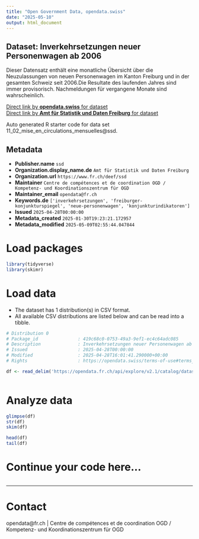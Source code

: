 ```yaml
---
title: "Open Government Data, opendata.swiss"
date: "2025-05-10"
output: html_document
---
```


## Dataset: Inverkehrsetzungen neuer Personenwagen ab 2006

Dieser Datensatz enthält eine monatliche Übersicht über die Neuzulassungen von neuen Personenwagen im Kanton Freiburg und in der gesamten Schweiz seit 2006.Die Resultate des laufenden Jahres sind immer provisorisch. Nachmeldungen für vergangene Monate sind wahrscheinlich.

[Direct link by **opendata.swiss** for dataset](https://opendata.swiss/de/dataset/inverkehrsetzung-neuer-personenwagen-ab-2006)<br>
[Direct link by **Amt für Statistik und Daten Freiburg** for dataset](https://opendata.fr.ch/explore/dataset/11_02_mise_en_circulations_mensuelles/)

Auto generated R starter code for data set 11_02_mise_en_circulations_mensuelles@ssd.

## Metadata

- **Publisher.name** `ssd`
- **Organization.display_name.de** `Amt für Statistik und Daten Freiburg`
- **Organization.url** `https://www.fr.ch/deef/ssd`
- **Maintainer** `Centre de compétences et de coordination OGD / Kompetenz- und Koordinationszentrum für OGD`
- **Maintainer_email** `opendata@fr.ch`
- **Keywords.de** `['inverkehrsetzungen', 'freiburger-konjunkturspiegel', 'neue-personenwagen', 'konjunkturindikatoren']`
- **Issued** `2025-04-28T00:00:00`
- **Metadata_created** `2025-01-30T19:23:21.172957`
- **Metadata_modified** `2025-05-09T02:55:44.047844`


# Load packages

```r

library(tidyverse)
library(skimr)

```

# Load data

-   The dataset has 1 distribution(s) in CSV format.
-   All available CSV distributions are listed below and can be read into a tibble.

```r

# Distribution 0
# Package_id               : 419c68c0-0753-49a3-9ef1-ec4c64adc085
# Description              : Inverkehrsetzungen neuer Personenwagen ab 2006 (csv)
# Issued                   : 2025-04-28T00:00:00
# Modified                 : 2025-04-28T16:01:41.290000+00:00
# Rights                   : https://opendata.swiss/terms-of-use#terms_by

df <- read_delim('https://opendata.fr.ch/api/explore/v2.1/catalog/datasets/11_02_mise_en_circulations_mensuelles/exports/csv?use_labels=true')



```

# Analyze data

```r

glimpse(df)
str(df)
skim(df)

head(df)
tail(df)

```

# Continue your code here...

```r

```

------------------------------------------------------------------------

# Contact

opendata@fr.ch | Centre de compétences et de coordination OGD / Kompetenz- und Koordinationszentrum für OGD
